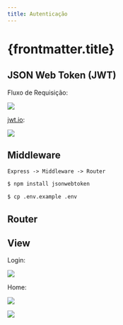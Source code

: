 ```yaml
---
title: Autenticação
---
```



# {frontmatter.title}

<CodeTree src="/codes/expressjs/invest-app-auth" githubUrl={true} devContainerUrl={true} />

## JSON Web Token (JWT)

Fluxo de Requisição:

![](/lp2/imgs/expressjs/auth/jwt-request.png)

[jwt.io](https://jwt.io/#debugger-io?token=eyJhbGciOiJIUzI1NiIsInR5cCI6IkpXVCJ9.eyJ1c2VySWQiOjEsImlhdCI6MTYzMzkxNDc3MiwiZXhwIjoxNjMzOTE1MDcyfQ.wGs4R42bIwKhTiFWVZrs-QGs_0bEWSc69rjylXj7nPE):

![](/lp2/imgs/expressjs/auth/jwt-token.png)

## Middleware

```text
Express -> Middleware -> Router
```

```bash
$ npm install jsonwebtoken
```

<CodePreview src="/codes/expressjs/invest-app-auth/src/middleware/auth.js" highlightLines="9" />

<CodePreview src="/codes/expressjs/invest-app-auth/.env.example" highlightLines="10" />

```bash
$ cp .env.example .env
```

## Router

<CodePreview src="/codes/expressjs/invest-app-auth/src/routes.js" highlightLines="2-3,5,20,44,64,78,105,119,137,153-165,167-189" />

<CodePreview src="/codes/expressjs/invest-app-auth/requests.http" highlightLines="28-37,43-46,51,57,63,71,86,91,96,103,118" />

## View

Login:

![](/lp2/imgs/expressjs/auth/signin.png)

<CodePreview src="/codes/expressjs/invest-app-auth/public/signup.html" />

<CodePreview src="/codes/expressjs/invest-app-auth/public/js/signup.js" />

<CodePreview src="/codes/expressjs/invest-app-auth/public/js/services/api.js" highlightLines="5,30,49,71" />

<CodePreview src="/codes/expressjs/invest-app-auth/public/js/lib/auth.js" highlightLines="1,9,13,19" />

Home:

![](/lp2/imgs/expressjs/auth/home-profile.png)

![](/lp2/imgs/expressjs/auth/home-form.png)

<CodePreview src="/codes/expressjs/invest-app-auth/public/home.html" />

<CodePreview src="/codes/expressjs/invest-app-auth/public/js/home.js" highlightLines="240,242" />
